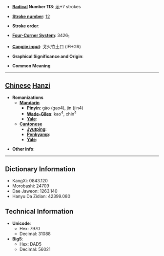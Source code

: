 * '''[[Wiktionary:Chinese radical index| Radical]] Number 113''': [[Wiktionary:Chinese radical index 示|示]]+7 strokes

* '''[[Wiktionary:Chinese total strokes index|Stroke number]]''': [[Wiktionary:Chinese total strokes index 12|12]]

* '''Stroke order''': 

* '''[[Wiktionary:Chinese four corner index|Four-Corner System]]''': 3426<sub>1</sub>

* '''[[Wiktionary:Chinese Cangjie index|Cangjie input]]''': 戈火竹土口 (IFHGR)

* '''Graphical Significance and Origin''': 

* '''Common Meaning'''

----

== [[Chinese]] [[Hanzi]] ==

* '''Romanizations'''
** '''[[Mandarin]]'''
*** '''[[Pinyin]]''': gào (gao4), jìn (jin4)
*** '''[[Wade-Giles]]''': kao<sup>4</sup>, chin<sup>4</sup>
*** '''[[Yale]]''': 
** '''[[Cantonese]]'''
*** '''[[Jyutping]]''':
*** '''[[Penkyamp]]''': 
*** '''[[Yale]]''': 

* '''Other info''': 

----

== Dictionary Information ==

* KangXi: 0843.120
* Morobashi: 24709
* Dae Jaweon: 1263.140
* Hanyu Da Zidian: 42399.080

== Technical Information ==

* '''Unicode''':
** Hex: 7970
** Decimal: 31088
* '''Big5''':
** Hex: DAD5
** Decimal: 56021